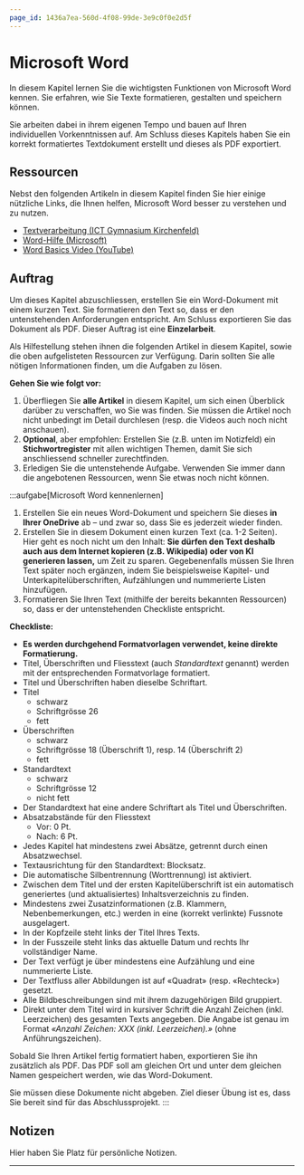 ```yaml
---
page_id: 1436a7ea-560d-4f08-99de-3e9c0f0e2d5f
---
```


# Microsoft Word
In diesem Kapitel lernen Sie die wichtigsten Funktionen von Microsoft Word kennen. Sie erfahren, wie Sie Texte formatieren, gestalten und speichern können.

Sie arbeiten dabei in ihrem eigenen Tempo und bauen auf Ihren individuellen Vorkenntnissen auf. Am Schluss dieses Kapitels haben Sie ein korrekt formatiertes Textdokument erstellt und dieses als PDF exportiert.

## Ressourcen
Nebst den folgenden Artikeln in diesem Kapitel finden Sie hier einige nützliche Links, die Ihnen helfen, Microsoft Word besser zu verstehen und zu nutzen.
- [Textverarbeitung (ICT Gymnasium Kirchenfeld)](https://ict.mygymer.ch/textverarbeitung/)
- [Word-Hilfe (Microsoft)](https://support.microsoft.com/de-de/word)
- [Word Basics Video (YouTube)](https://www.youtube.com/watch?v=WawYp-_oRBg)

## Auftrag
Um dieses Kapitel abzuschliessen, erstellen Sie ein Word-Dokument mit einem kurzen Text. Sie formatieren den Text so, dass er den untenstehenden Anforderungen entspricht. Am Schluss exportieren Sie das Dokument als PDF. Dieser Auftrag ist eine **Einzelarbeit**.

Als Hilfestellung stehen ihnen die folgenden Artikel in diesem Kapitel, sowie die oben aufgelisteten Ressourcen zur Verfügung. Darin sollten Sie alle nötigen Informationen finden, um die Aufgaben zu lösen.

**Gehen Sie wie folgt vor:**

1. Überfliegen Sie **alle Artikel** in diesem Kapitel, um sich einen Überblick darüber zu verschaffen, wo Sie was finden. Sie müssen die Artikel noch nicht unbedingt im Detail durchlesen (resp. die Videos auch noch nicht anschauen).
2. **Optional**, aber empfohlen: Erstellen Sie (z.B. unten im Notizfeld) ein **Stichwortregister** mit allen wichtigen Themen, damit Sie sich anschliessend schneller zurechtfinden.
3. Erledigen Sie die untenstehende Aufgabe. Verwenden Sie immer dann die angebotenen Ressourcen, wenn Sie etwas noch nicht können.

:::aufgabe[Microsoft Word kennenlernen]
<TaskState id="843b4030-fe39-4009-a734-eb4bdc55e32e" />
1. Erstellen Sie ein neues Word-Dokument und speichern Sie dieses **in Ihrer OneDrive** ab – und zwar so, dass Sie es jederzeit wieder finden.
2. Erstellen Sie in diesem Dokument einen kurzen Text (ca. 1-2 Seiten). Hier geht es noch nicht um den Inhalt: **Sie dürfen den Text deshalb auch aus dem Internet kopieren (z.B. Wikipedia) oder von KI generieren lassen,** um Zeit zu sparen. Gegebenenfalls müssen Sie Ihren Text später noch ergänzen, indem Sie beispielsweise Kapitel- und Unterkapitelüberschriften, Aufzählungen und nummerierte Listen hinzufügen.
3. Formatieren Sie Ihren Text (mithilfe der bereits bekannten Ressourcen) so, dass er der untenstehenden Checkliste entspricht.

**Checkliste:**
- **Es werden durchgehend Formatvorlagen verwendet, keine direkte Formatierung.**
- Titel, Überschriften und Fliesstext (auch _Standardtext_ genannt) werden mit der entsprechenden Formatvorlage formatiert.
- Titel und Überschriften haben dieselbe Schriftart.
- Titel
  - schwarz
  - Schriftgrösse 26
  - fett
- Überschriften
  - schwarz
  - Schriftgrösse 18 (Überschrift 1), resp. 14 (Überschrift 2)
  - fett
- Standardtext
  - schwarz
  - Schriftgrösse 12
  - nicht fett
- Der Standardtext hat eine andere Schriftart als Titel und Überschriften.
- Absatzabstände für den Fliesstext
  - Vor: 0 Pt.
  - Nach: 6 Pt.
- Jedes Kapitel hat mindestens zwei Absätze, getrennt durch einen Absatzwechsel.
- Textausrichtung für den Standardtext: Blocksatz.
- Die automatische Silbentrennung (Worttrennung) ist aktiviert.
- Zwischen dem Titel und der ersten Kapitelüberschrift ist ein automatisch generiertes (und aktualisiertes) Inhaltsverzeichnis zu finden.
- Mindestens zwei Zusatzinformationen (z.B. Klammern, Nebenbemerkungen, etc.) werden in eine (korrekt verlinkte) Fussnote ausgelagert.
- In der Kopfzeile steht links der Titel Ihres Texts.
- In der Fusszeile steht links das aktuelle Datum und rechts Ihr vollständiger Name.
- Der Text verfügt je über mindestens eine Aufzählung und eine nummerierte Liste.
- Der Textfluss aller Abbildungen ist auf «Quadrat» (resp. «Rechteck») gesetzt.
- Alle Bildbeschreibungen sind mit ihrem dazugehörigen Bild gruppiert.
- Direkt unter dem Titel wird in kursiver Schrift die Anzahl Zeichen (inkl. Leerzeichen) des gesamten Texts angegeben. Die Angabe ist genau im Format _«Anzahl Zeichen: XXX (inkl. Leerzeichen).»_ (ohne Anführungszeichen).

Sobald Sie Ihren Artikel fertig formatiert haben, exportieren Sie ihn zusätzlich als PDF. Das PDF soll am gleichen Ort und unter dem gleichen Namen gespeichert werden, wie das Word-Dokument.

Sie müssen diese Dokumente nicht abgeben. Ziel dieser Übung ist es, dass Sie bereit sind für das Abschlussprojekt.
:::

## Notizen
Hier haben Sie Platz für persönliche Notizen.
<QuillV2 id="db87e907-718f-4bd0-9e41-9fcf78d230ae" />

---
